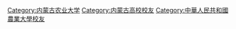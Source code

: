 [[Category:内蒙古农业大学|Category:内蒙古农业大学]]
[[Category:内蒙古高校校友|Category:内蒙古高校校友]]
[[Category:中華人民共和國農業大學校友‎|Category:中華人民共和國農業大學校友‎]]